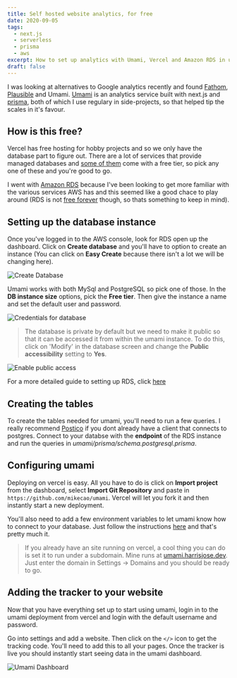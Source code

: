 ```yaml
---
title: Self hosted website analytics, for free
date: 2020-09-05
tags:
  - next.js
  - serverless
  - prisma
  - aws
excerpt: How to set up analytics with Umami, Vercel and Amazon RDS in under an hour.
draft: false
---
```


I was looking at alternatives to Google analytics recently and found [Fathom](https://usefathom.com/), [Plausible](https://plausible.io/) and Umami. [Umami](https://umami.is/) is an analytics service built with next.js and [prisma](https://www.prisma.io/), both of which I use regulary in side-projects, so that helped tip the scales in it's favour.

## How is this free?

Vercel has free hosting for hobby projects and so we only have the database part to figure out. There are a lot of services that provide managed databases and [some of them](https://github.com/ripienaar/free-for-dev#dbaas) come with a free tier, so pick any one of these and you're good to go.

I went with [Amazon RDS](https://aws.amazon.com/rds/) because I've been looking to get more familiar with the various services AWS has and this seemed like a good chace to play around (RDS is not [free forever](https://aws.amazon.com/free/?all-free-tier.sort-by=item.additionalFields.SortRank&all-free-tier.sort-order=asc&awsf.Free%20Tier%20Types=tier%2312monthsfree) though, so thats something to keep in mind).

## Setting up the database instance

Once you've logged in to the AWS console, look for RDS open up the dashboard. Click on **Create database** and you'll have to option to create an instance (You can click on **Easy Create** because there isn't a lot we will be changing here).

![Create Database](/images/self-hosted-umami/rds-create-1.png)

Umami works with both MySql and PostgreSQL so pick one of those. In the **DB instance size** options, pick the **Free tier**. Then give the instance a name and set the default user and password.

![Credentials for database](/images/self-hosted-umami/rds-create-3.png)

> The database is private by default but we need to make it public so that it can be accessed it from within the umami instance. To do this, click on 'Modify' in the database screen and change the **Public accessibility** setting to **Yes**.

![Enable public access](/images/self-hosted-umami/rds-public-access.png)

For a more detailed guide to setting up RDS, click [here](https://docs.aws.amazon.com/AmazonRDS/latest/UserGuide/CHAP_GettingStarted.CreatingConnecting.PostgreSQL.html)

## Creating the tables

To create the tables needed for umami, you'll need to run a few queries. I really recommend [Postico](https://eggerapps.at/postico/) if you dont already have a client that connects to postgres. Connect to your databse with the **endpoint** of the RDS instance and run the queries in _umami/prisma/schema.postgresql.prisma_.

## Configuring umami

Deploying on vercel is easy. All you have to do is click on **Import project** from the dashboard, select **Import Git Repository** and paste in `https://github.com/mikecao/umami`. Vercel will let you fork it and then instantly start a new deployment.

You'll also need to add a few environment variables to let umami know how to connect to your database. Just follow the instructions [here](https://github.com/mikecao/umami#configure-umami) and that's pretty much it.

> If you already have an site running on vercel, a cool thing you can do is set it to run under a subdomain. Mine runs at [umami.harrisjose.dev](https://umami.harrisjose.dev). Just enter the domain in Settings -> Domains and you should be ready to go.

## Adding the tracker to your website

Now that you have everything set up to start using umami, login in to the umami deployment from vercel and login with the default username and password.

Go into settings and add a website. Then click on the `</>` icon to get the tracking code. You'll need to add this to all your pages. Once the tracker is live you should instantly start seeing data in the umami dashboard.

![Umami Dashboard](/images/self-hosted-umami/umami-dashboard.png)

